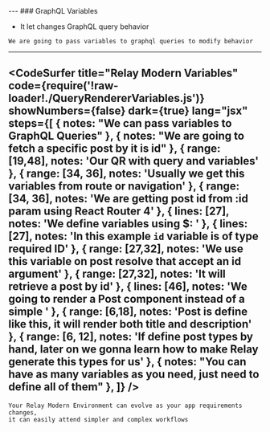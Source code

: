 


<Head>
  <title>Relay Modern Deep Dive Course</title>
</Head>

<Cover />
---
### GraphQL Variables
<ul>
  <Appear>
    <li>It let changes GraphQL query behavior</li>
  </Appear>
</ul>

```notes
We are going to pass variables to graphql queries to modify behavior
```
---
<CodeSurfer
  title="Relay Modern Variables"
  code={require('!raw-loader!./QueryRendererVariables.js')}
  showNumbers={false}
  dark={true}
  lang="jsx"
  steps={[
    { notes: "We can pass variables to GraphQL Queries" },
    { notes: "We are going to fetch a specific post by it is id" },
    { range: [19,48], notes: 'Our QR with query and variables' },
    { range: [34, 36], notes: 'Usually we get this variables from route or navigation' },
    { range: [34, 36], notes: 'We are getting post id from :id param using React Router 4' },
    { lines: [27], notes: 'We define variables using $<nameOfVariable>: <type>' },
    { lines: [27], notes: 'In this example `id` variable is of type required ID' },
    { range: [27,32], notes: 'We use this variable on post resolve that accept an id argument' },
    { range: [27,32], notes: 'It will retrieve a post by id' },
    { lines: [46], notes: 'We going to render a Post component instead of a simple <span>' },
    { range: [6,18], notes: 'Post is define like this, it will render both title and description' },
    { range: [6, 12], notes: 'If define post types by hand, later on we gonna learn how to make Relay generate this types for us' },
    { notes: "You can have as many variables as you need, just need to define all of them" },
  ]}
/>
---
```notes
Your Relay Modern Environment can evolve as your app requirements changes,
it can easily attend simpler and complex workflows
```
